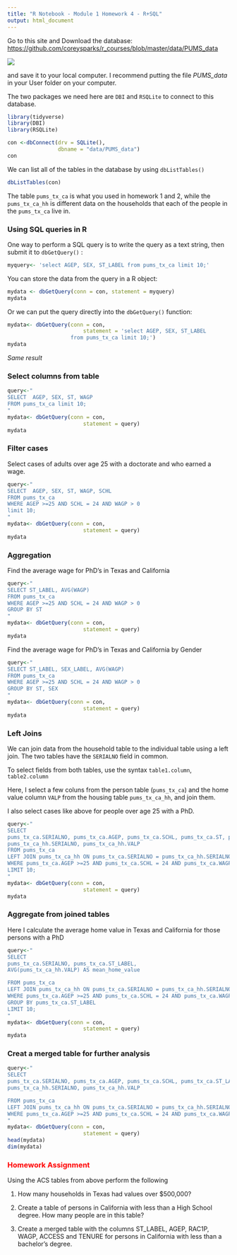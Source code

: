 ```yaml
---
title: "R Notebook - Module 1 Homework 4 - R+SQL"
output: html_document
---
```


Go to this site and Download the database:
<https://github.com/coreysparks/r_courses/blob/master/data/PUMS_data>

![](C:/Users/ozd504/Github/r_courses/github_db.png)

and save it to your local computer. I recommend putting the file *PUMS_data* in your User folder on your computer.

The two packages we need here are `DBI` and `RSQLite` to connect to this database. 

```r
library(tidyverse)
library(DBI)
library(RSQLite)
```

```r

con <-dbConnect(drv = SQLite(),
                dbname = "data/PUMS_data")
con
```

We can list all of the tables in the database by using `dbListTables()`

```r
dbListTables(con)
```

The table `pums_tx_ca` is what you used in homework 1 and 2, while the `pums_tx_ca_hh` is different data on the households that each of the people in the `pums_tx_ca` live in. 


### Using SQL queries in R

One way to perform a SQL query is to write the query as a text string, then submit it to `dbGetQuery()`
:

```r
myquery<- 'select AGEP, SEX, ST_LABEL from pums_tx_ca limit 10;'

```

You can store the data from the query in a R object:

```r
mydata <- dbGetQuery(conn = con, statement = myquery)
mydata

```

Or we can put the query directly into the `dbGetQuery()` function:

```r
mydata<- dbGetQuery(conn = con, 
                        statement = 'select AGEP, SEX, ST_LABEL
                    from pums_tx_ca limit 10;')
mydata
```

*Same result*

### Select columns from table

```r
query<-"
SELECT  AGEP, SEX, ST, WAGP
FROM pums_tx_ca limit 10;
"
mydata<- dbGetQuery(conn = con, 
                        statement = query)
mydata

```

### Filter cases
Select cases of adults over age 25 with a doctorate and who earned a wage.

```r
query<-"
SELECT  AGEP, SEX, ST, WAGP, SCHL
FROM pums_tx_ca 
WHERE AGEP >=25 AND SCHL = 24 AND WAGP > 0
limit 10;
"
mydata<- dbGetQuery(conn = con, 
                        statement = query)
mydata
```

### Aggregation

Find the average wage for PhD's in Texas and California
```r
query<-"
SELECT ST_LABEL, AVG(WAGP)
FROM pums_tx_ca 
WHERE AGEP >=25 AND SCHL = 24 AND WAGP > 0
GROUP BY ST
"
mydata<- dbGetQuery(conn = con, 
                        statement = query)
mydata
```
Find the average wage for PhD's in Texas and California by Gender
```r
query<-"
SELECT ST_LABEL, SEX_LABEL, AVG(WAGP)
FROM pums_tx_ca 
WHERE AGEP >=25 AND SCHL = 24 AND WAGP > 0
GROUP BY ST, SEX
"
mydata<- dbGetQuery(conn = con, 
                        statement = query)
mydata
```

### Left Joins

We can join data from the household table to the individual table using a left join. The two tables have the `SERIALNO` field in common. 

To select fields from both tables, use the syntax `table1.column`, `table2.column`

Here, I select a few coluns from the person table (`pums_tx_ca`) and the home value column `VALP` from the housing table `pums_tx_ca_hh`, and join them. 

I also select cases like above for people over age 25 with a PhD. 

```r

query<-"
SELECT 
pums_tx_ca.SERIALNO, pums_tx_ca.AGEP, pums_tx_ca.SCHL, pums_tx_ca.ST, pums_tx_ca.SEX, pums_tx_ca.WAGP ,
pums_tx_ca_hh.SERIALNO, pums_tx_ca_hh.VALP 
FROM pums_tx_ca
LEFT JOIN pums_tx_ca_hh ON pums_tx_ca.SERIALNO = pums_tx_ca_hh.SERIALNO
WHERE pums_tx_ca.AGEP >=25 AND pums_tx_ca.SCHL = 24 AND pums_tx_ca.WAGP > 0 AND pums_tx_ca_hh.VALP>0
LIMIT 10;
"
mydata<- dbGetQuery(conn = con, 
                        statement = query)
mydata
```


### Aggregate from joined tables 

Here I calculate the average home value in Texas and California for those persons with a PhD

```r
query<-"
SELECT 
pums_tx_ca.SERIALNO, pums_tx_ca.ST_LABEL, 
AVG(pums_tx_ca_hh.VALP) AS mean_home_value 

FROM pums_tx_ca
LEFT JOIN pums_tx_ca_hh ON pums_tx_ca.SERIALNO = pums_tx_ca_hh.SERIALNO
WHERE pums_tx_ca.AGEP >=25 AND pums_tx_ca.SCHL = 24 AND pums_tx_ca.WAGP > 0 AND pums_tx_ca_hh.VALP>0
GROUP BY pums_tx_ca.ST_LABEL
LIMIT 10;
"
mydata<- dbGetQuery(conn = con, 
                        statement = query)
mydata
```

### Creat a merged table for further analysis

```r
query<-"
SELECT 
pums_tx_ca.SERIALNO, pums_tx_ca.AGEP, pums_tx_ca.SCHL, pums_tx_ca.ST_LABEL, pums_tx_ca.SEX, pums_tx_ca.WAGP ,
pums_tx_ca_hh.SERIALNO, pums_tx_ca_hh.VALP

FROM pums_tx_ca
LEFT JOIN pums_tx_ca_hh ON pums_tx_ca.SERIALNO = pums_tx_ca_hh.SERIALNO
WHERE pums_tx_ca.AGEP >=25 AND pums_tx_ca.SCHL = 24 AND pums_tx_ca.WAGP > 0 AND pums_tx_ca_hh.VALP>0
"
mydata<- dbGetQuery(conn = con, 
                        statement = query)
head(mydata)
dim(mydata)
```


### <span style="color:red">Homework Assignment</span>

Using the ACS tables from above perform the following

1) How many households in Texas had values over $500,000?

2) Create a table of persons in California with less than a High School degree. How many people are in this table?

3) Create a merged table with the columns ST_LABEL, AGEP, RAC1P, WAGP, ACCESS and TENURE for persons in California with less than a bachelor's degree.

